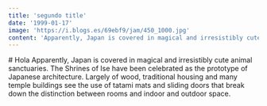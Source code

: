 ```yaml
---
title: 'segundo title'
date: '1999-01-17'
image: 'https://i.blogs.es/69ebf9/jam/450_1000.jpg'
content: 'Apparently, Japan is covered in magical and irresistibly cute animal sanctuaries. The Shrines of Ise have been celebrated as the prototype of Japanese architecture. Largely of wood, traditional housing and many temple buildings see the use of tatami mats and sliding doors that break down the distinction between rooms and indoor and outdoor space.'
---
```

<Back title='segundo title' href='/projects'/>
# Hola
Apparently, Japan is covered in magical and irresistibly cute animal sanctuaries. The Shrines of Ise have been celebrated as the prototype of Japanese architecture. Largely of wood, traditional housing and many temple buildings see the use of tatami mats and sliding doors that break down the distinction between rooms and indoor and outdoor space.
<Post/>
